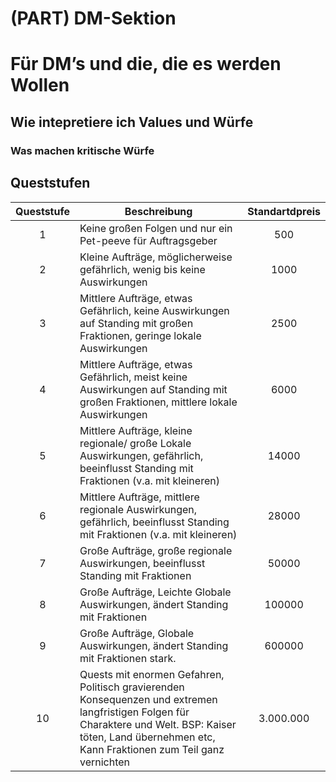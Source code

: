 # (PART) DM-Sektion {-} 

# Für DM's und die, die es werden Wollen

## Wie intepretiere ich Values und Würfe {#Abstufungen}


### Was machen kritische Würfe

## Queststufen

| Queststufe | Beschreibung                                                                                                                                                                                                 | Standartdpreis |
|:----------:|--------------------------------------------------------------------------------------------------------------------------------------------------------------------------------------------------------------|:--------------:|
|      1     | Keine großen Folgen und nur ein Pet-peeve für Auftragsgeber                                                                                                                                                  |       500      |
|      2     | Kleine Aufträge, möglicherweise gefährlich, wenig bis keine Auswirkungen                                                                                                                                     |      1000      |
|      3     | Mittlere Aufträge, etwas Gefährlich, keine Auswirkungen auf Standing mit großen Fraktionen, geringe lokale Auswirkungen                                                                                      |      2500      |
|      4     | Mittlere Aufträge, etwas Gefährlich, meist keine Auswirkungen auf Standing mit großen Fraktionen, mittlere lokale Auswirkungen                                                                               |      6000      |
|      5     | Mittlere Aufträge, kleine regionale/ große Lokale Auswirkungen, gefährlich, beeinflusst Standing mit Fraktionen (v.a. mit kleineren)                                                                         |      14000     |
|      6     | Mittlere Aufträge, mittlere regionale Auswirkungen, gefährlich, beeinflusst Standing mit Fraktionen (v.a. mit kleineren)                                                                                     |      28000     |
|      7     | Große Aufträge, große regionale Auswirkungen, beeinflusst Standing mit Fraktionen                                                                                                                            |      50000     |
|      8     | Große Aufträge, Leichte Globale Auswirkungen, ändert Standing mit Fraktionen                                                                                                                                 |     100000     |
|      9     | Große Aufträge, Globale Auswirkungen, ändert Standing mit Fraktionen stark.                                                                                                                                  |     600000     |
|     10     | Quests mit enormen Gefahren, Politisch gravierenden Konsequenzen und extremen langfristigen Folgen für Charaktere und Welt. BSP: Kaiser töten, Land übernehmen etc, Kann Fraktionen zum Teil ganz vernichten |    3.000.000   |
